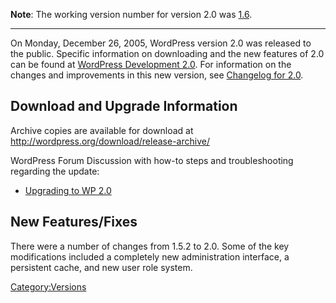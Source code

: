 '''Note''': The working version number for version 2.0 was [[Version 1.6|1.6]]. 
----

On Monday, December 26, 2005, WordPress version 2.0 was released to the public. Specific information on downloading and the new features of 2.0 can be found at [http://wordpress.org/development/2005/12/wp2 WordPress Development 2.0]. For information on the changes and improvements in this new version, see [[Changelog/2.0|Changelog for 2.0]].

==Download and Upgrade Information==
Archive copies are available for download at http://wordpress.org/download/release-archive/

WordPress Forum Discussion with how-to steps and troubleshooting regarding the update: 
*[http://wordpress.org/support/topic/53208 Upgrading to WP 2.0]

==New Features/Fixes==
There were a number of changes from 1.5.2 to 2.0. Some of the key modifications included a completely new administration interface, a persistent cache, and new user role system.

{{Versions}}

[[Category:Versions]]